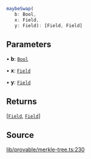 ```ts
maybeSwap(
   b: Bool, 
   x: Field, 
   y: Field): [Field, Field]
```

## Parameters

• **b**: [`Bool`](../classes/Bool.mdx)

• **x**: [`Field`](../classes/Field.mdx)

• **y**: [`Field`](../classes/Field.mdx)

## Returns

[[`Field`](../type-aliases/Field.mdx), [`Field`](../type-aliases/Field.mdx)]

## Source

[lib/provable/merkle-tree.ts:230](https://github.com/o1-labs/o1js/blob/main/src/lib/provable/merkle-tree.ts#L230)
